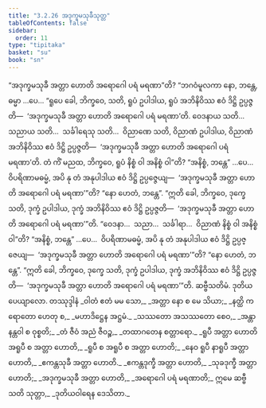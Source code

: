 ```yaml
---
title: "3.2.26 အဒုက္ခမသုခီသုတ္တ"
tableOfContents: false
sidebar:
  order: 11
type: "tipitaka"
basket: "su"
book: "sn"
---
```



<DynamicBreadcrumb />

<Division number="249" book="sn" e="ch" v="18" p="316">

<Paragraph number="1006" book="sn">
“အဒုက္ခမသုခီ အတ္တာ ဟောတိ အရောဂေါ ပရံ မရဏာ”တိ? “ဘဂဝံမူလကာ နော, ဘန္တေ, ဓမ္မာ …ပေ…
</Paragraph>

<Paragraph number="1007" book="sn">
“ရူပေ ခေါ, ဘိက္ခဝေ, သတိ, ရူပံ ဥပါဒါယ, ရူပံ အဘိနိဝိဿ ဧဝံ ဒိဋ္ဌိ ဥပ္ပဇ္ဇတိ—  ‘အဒုက္ခမသုခီ အတ္တာ ဟောတိ အရောဂေါ ပရံ မရဏာ’တိ. ဝေဒနာယ သတိ…  သညာယ သတိ…  သင်္ခါရေသု သတိ…  ဝိညာဏေ သတိ, ဝိညာဏံ ဥပါဒါယ, ဝိညာဏံ အဘိနိဝိဿ ဧဝံ ဒိဋ္ဌိ ဥပ္ပဇ္ဇတိ—  ‘အဒုက္ခမသုခီ အတ္တာ ဟောတိ အရောဂေါ ပရံ မရဏာ’တိ.
</Paragraph>

<Paragraph number="1008" book="sn">
တံ ကိံ မညထ, ဘိက္ခဝေ, ရူပံ နိစ္စံ ဝါ အနိစ္စံ ဝါ”တိ? “အနိစ္စံ, ဘန္တေ” …ပေ…  ဝိပရိဏာမဓမ္မံ, အပိ နု တံ အနုပါဒါယ ဧဝံ ဒိဋ္ဌိ ဥပ္ပဇ္ဇေယျ—  ‘အဒုက္ခမသုခီ အတ္တာ ဟောတိ အရောဂေါ ပရံ မရဏာ’”တိ? “နော ဟေတံ, ဘန္တေ”. “ဣတိ ခေါ, ဘိက္ခဝေ, ဒုက္ခေ သတိ, ဒုက္ခံ ဥပါဒါယ, ဒုက္ခံ အဘိနိဝိဿ ဧဝံ ဒိဋ္ဌိ ဥပ္ပဇ္ဇတိ—  ‘အဒုက္ခမသုခီ အတ္တာ ဟောတိ အရောဂေါ ပရံ မရဏာ’”တိ. “ဝေဒနာ…  သညာ…  သင်္ခါရာ…  ဝိညာဏံ နိစ္စံ ဝါ အနိစ္စံ ဝါ”တိ? “အနိစ္စံ, ဘန္တေ” …ပေ…  ဝိပရိဏာမဓမ္မံ, အပိ နု တံ အနုပါဒါယ ဧဝံ ဒိဋ္ဌိ ဥပ္ပဇ္ဇေယျ—  ‘အဒုက္ခမသုခီ အတ္တာ ဟောတိ အရောဂေါ ပရံ မရဏာ’”တိ? “နော ဟေတံ, ဘန္တေ”. “ဣတိ ခေါ, ဘိက္ခဝေ, ဒုက္ခေ သတိ, ဒုက္ခံ ဥပါဒါယ, ဒုက္ခံ အဘိနိဝိဿ ဧဝံ ဒိဋ္ဌိ ဥပ္ပဇ္ဇတိ—  ‘အဒုက္ခမသုခီ အတ္တာ ဟောတိ အရောဂေါ ပရံ မရဏာ’”တိ. ဆဗ္ဗီသတိမံ.

</Paragraph>
</Division>

<Paragraph number="1009" type="center" book="sn">
ဒုတိယပေယျာလော.



</Paragraph>

<Paragraph number="1010" type="center" book="sn">
တဿုဒ္ဒါနံ


</Paragraph>

<Paragraph number="1011" type="verses" book="sn">
_ဝါတံ ဧတံ မမ သော,_  
_အတ္တာ နော စ မေ သိယာ;_  
_နတ္ထိ ကရောတော ဟေတု စ,_  
_မဟာဒိဋ္ဌေန အဋ္ဌမံ._  

</Paragraph>

<Paragraph number="1012" type="verses" book="sn">
_သဿတော အသဿတော စေဝ,_  
_အန္တာနန္တဝါ စ ဝုစ္စတိ;_  
_တံ ဇီဝံ အညံ ဇီဝဉ္စ,_  
_တထာဂတေန စတ္တာရော._  

</Paragraph>

<Paragraph number="1013" type="verses" book="sn">
_ရူပီ အတ္တာ ဟောတိ အရူပီ စ အတ္တာ ဟောတိ,_  
_ရူပီ စ အရူပီ စ အတ္တာ ဟောတိ;_  
_နေဝ ရူပီ နာရူပီ အတ္တာ ဟောတိ,_  
_ဧကန္တသုခီ အတ္တာ ဟောတိ._  

</Paragraph>

<Paragraph number="1014" type="verses" book="sn">
_ဧကန္တဒုက္ခီ အတ္တာ ဟောတိ,_  
_သုခဒုက္ခီ အတ္တာ ဟောတိ;_  
_အဒုက္ခမသုခီ အတ္တာ ဟောတိ,_  
_အရောဂေါ ပရံ မရဏာတိ;_  
ဣမေ ဆဗ္ဗီသတိ သုတ္တာ,_  
_ဒုတိယဝါရေန ဒေသိတာ._
</Paragraph>